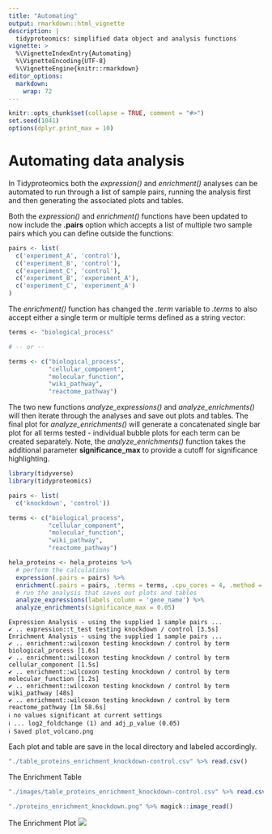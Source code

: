 ```yaml
---
title: "Automating"
output: rmarkdown::html_vignette
description: |
  tidyproteomics: simplified data object and analysis functions
vignette: >
  %\VignetteIndexEntry{Automating}
  %\VignetteEncoding{UTF-8}
  %\VignetteEngine{knitr::rmarkdown}
editor_options: 
  markdown: 
    wrap: 72
---
```


```r
knitr::opts_chunk$set(collapse = TRUE, comment = "#>")
set.seed(1041)
options(dplyr.print_max = 10)
```

# Automating data analysis

In Tidyproteomics both the _expression()_ and _enrichment()_ analyses can be automated to 
run through a list of sample pairs, running the analysis first and then generating the 
associated plots and tables.

Both the _expression()_ and _enrichment()_ functions have been updated to now include
the __.pairs__ option which accepts a list of multiple two sample pairs which you 
can define outside the functions: 
```r
pairs <- list(
  c('experiment_A', 'control'),
  c('experiment_B', 'control'),
  c('experiment_C', 'control'),
  c('experiment_B', 'experiment_A'),
  c('experiment_C', 'experiment_A')
)
```

The _enrichment()_ function has changed the _.term_ variable to _.terms_ to also 
accept either a single term or multiple terms defined as a string vector: 
```r

terms <- "biological_process"

# -- or --  

terms <- c("biological_process",
           "cellular_component",
           "molecular_function",
           "wiki_pathway",
           "reactome_pathway")
```

The two new functions _analyze_expressions()_ and _analyze_enrichments()_ will then 
iterate through the analyses and save out plots and tables. The final plot for 
_analyze_enrichments()_ will generate a concatenated single bar plot for all terms
tested - individual bubble plots for each term can be created separately. Note,
the _analyze_enrichments()_ function takes the additional parameter __significance_max__ 
to provide a cutoff for significance highlighting. 
```r
library(tidyverse)
library(tidyproteomics)
```

```r
pairs <- list(
  c('knockdown', 'control'))

terms <- c("biological_process",
           "cellular_component",
           "molecular_function",
           "wiki_pathway",
           "reactome_pathway")

hela_proteins <- hela_proteins %>%
  # perform the calculations
  expression(.pairs = pairs) %>%
  enrichment(.pairs = pairs, .terms = terms, .cpu_cores = 4, .method = 'wilcoxon') %>%
  # run the analysis that saves out plots and tables
  analyze_expressions(labels_column = 'gene_name') %>%
  analyze_enrichments(significance_max = 0.05)
```
```
Expression Analysis - using the supplied 1 sample pairs ...
✔ .. expression::t_test testing knockdown / control [3.5s]
Enrichment Analysis - using the supplied 1 sample pairs ...
✔ .. enrichment::wilcoxon testing knockdown / control by term biological_process [1.6s]
✔ .. enrichment::wilcoxon testing knockdown / control by term cellular_component [1.5s]
✔ .. enrichment::wilcoxon testing knockdown / control by term molecular_function [1.2s]
✔ .. enrichment::wilcoxon testing knockdown / control by term wiki_pathway [48s]
✔ .. enrichment::wilcoxon testing knockdown / control by term reactome_pathway [1m 58.6s]
ℹ no values significant at current settings
ℹ ... log2_foldchange (1) and adj_p_value (0.05)
ℹ Saved plot_volcano.png
```

Each plot and table are save in the local directory and labeled accordingly.

```r
"./table_proteins_enrichment_knockdown-control.csv" %>% read.csv()
```

The Enrichment Table
```r
"./images/table_proteins_enrichment_knockdown-control.csv" %>% read.csv() %>% as_tibble()
```

```r
"./proteins_enrichment_knockdown.png" %>% magick::image_read()
```

The Enrichment Plot
![](./images/proteins_enrichment_knockdown-control.png)

